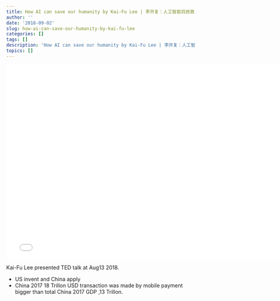 ```yaml
---
title: How AI can save our humanity by Kai-Fu Lee | 李开复：人工智能将拯救人类
author: ''
date: '2018-09-02'
slug: how-ai-can-save-our-humanity-by-kai-fu-lee
categories: []
tags: []
description: 'How AI can save our humanity by Kai-Fu Lee | 李开复：人工智能将拯救人类'
topics: []
---
```


<iframe width="760" height="520" src="//player.bilibili.com/player.html?aid=29361309&cid=51025728&page=1" scrolling="no" border="0" frameborder="no" framespacing="0" allowfullscreen="true"> </iframe>


Kai-Fu Lee presented TED talk at Aug13 2018.

- US invent and  China apply
- China 2017 18 Trillon USD transaction was made by mobile payment bigger than total China 2017 GDP ,13 Trillon. 


